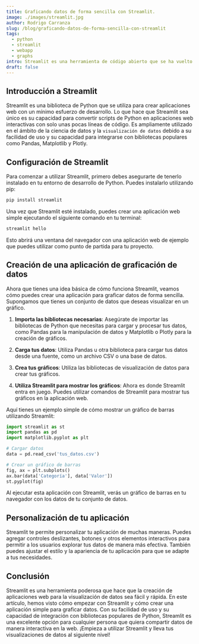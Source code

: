 ```yaml
---
title: Graficando datos de forma sencilla con Streamlit.
image: ./images/streamlit.jpg
author: Rodrigo Carranza
slug: /blog/graficando-datos-de-forma-sencilla-con-streamlit
tags:
  - python
  - streamlit
  - webapp
  - graphs
intro: Streamlit es una herramienta de código abierto que se ha vuelto cada vez más popular en el mundo de la ciencia de datos y la visualización de datos. Permite a los desarrolladores crear aplicaciones web interactivas de manera sencilla y eficiente. En este artículo, exploraremos cómo usar Streamlit para graficar datos de forma sencilla y efectiva.
draft: false
---
```


## Introducción a Streamlit

Streamlit es una biblioteca de Python que se utiliza para crear aplicaciones web con un mínimo esfuerzo de desarrollo. Lo que hace que Streamlit sea único es su capacidad para convertir scripts de Python en aplicaciones web interactivas con solo unas pocas líneas de código. Es ampliamente utilizado en el ámbito de la ciencia de datos y la `visualización de datos` debido a su facilidad de uso y su capacidad para integrarse con bibliotecas populares como Pandas, Matplotlib y Plotly.

## Configuración de Streamlit

Para comenzar a utilizar Streamlit, primero debes asegurarte de tenerlo instalado en tu entorno de desarrollo de Python. Puedes instalarlo utilizando pip:

```python
pip install streamlit
```

Una vez que Streamlit esté instalado, puedes crear una aplicación web simple ejecutando el siguiente comando en tu terminal:

```python
streamlit hello
```

Esto abrirá una ventana del navegador con una aplicación web de ejemplo que puedes utilizar como punto de partida para tu proyecto.

## Creación de una aplicación de graficación de datos

Ahora que tienes una idea básica de cómo funciona Streamlit, veamos cómo puedes crear una aplicación para graficar datos de forma sencilla. Supongamos que tienes un conjunto de datos que deseas visualizar en un gráfico.

1. **Importa las bibliotecas necesarias**: Asegúrate de importar las bibliotecas de Python que necesitas para cargar y procesar tus datos, como Pandas para la manipulación de datos y Matplotlib o Plotly para la creación de gráficos.

2. **Carga tus datos**: Utiliza Pandas u otra biblioteca para cargar tus datos desde una fuente, como un archivo CSV o una base de datos.

3. **Crea tus gráficos**: Utiliza las bibliotecas de visualización de datos para crear tus gráficos.

4. **Utiliza Streamlit para mostrar los gráficos**: Ahora es donde Streamlit entra en juego. Puedes utilizar comandos de Streamlit para mostrar tus gráficos en la aplicación web.

Aquí tienes un ejemplo simple de cómo mostrar un gráfico de barras utilizando Streamlit:

```python
import streamlit as st
import pandas as pd
import matplotlib.pyplot as plt

# Cargar datos
data = pd.read_csv('tus_datos.csv')

# Crear un gráfico de barras
fig, ax = plt.subplots()
ax.bar(data['Categoría'], data['Valor'])
st.pyplot(fig)
```

Al ejecutar esta aplicación con Streamlit, verás un gráfico de barras en tu navegador con los datos de tu conjunto de datos.

## Personalización de tu aplicación

Streamlit te permite personalizar tu aplicación de muchas maneras. Puedes agregar controles deslizantes, botones y otros elementos interactivos para permitir a los usuarios explorar tus datos de manera más efectiva. También puedes ajustar el estilo y la apariencia de tu aplicación para que se adapte a tus necesidades.

## Conclusión

Streamlit es una herramienta poderosa que hace que la creación de aplicaciones web para la visualización de datos sea fácil y rápida. En este artículo, hemos visto cómo empezar con Streamlit y cómo crear una aplicación simple para graficar datos. Con su facilidad de uso y su capacidad de integración con bibliotecas populares de Python, Streamlit es una excelente opción para cualquier persona que quiera compartir datos de manera interactiva en la web. ¡Empieza a utilizar Streamlit y lleva tus visualizaciones de datos al siguiente nivel!
